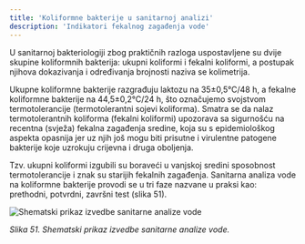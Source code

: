 ```yaml
---
title: 'Koliformne bakterije u sanitarnoj analizi'
description: 'Indikatori fekalnog zagađenja vode'
---
```



U sanitarnoj bakteriologiji zbog praktičnih razloga uspostavljene su dvije skupine koliformnih bakterija: ukupni koliformi i fekalni koliformi, a postupak njihova dokazivanja i određivanja brojnosti naziva se kolimetrija.

Ukupne koliformne bakterije razgrađuju laktozu na 35±0,5°C/48 h, a fekalne koliformne bakterije na 44,5±0,2°C/24 h, što označujemo svojstvom termotolerancije (termotolerantni sojevi koliforma). Smatra se da nalaz termotolerantnih koliforma (fekalni koliformi) upozorava sa sigurnošću na recentna (svježa) fekalna zagađenja sredine, koja su s epidemiološkog aspekta opasnija jer uz njih još mogu biti prisutne i virulentne patogene bakterije koje uzrokuju crijevna i druga oboljenja.

Tzv. ukupni koliformi izgubili su boraveći u vanjskoj sredini sposobnost termotolerancije i znak su starijih fekalnih zagađenja. Sanitarna analiza vode na koliformne bakterije provodi se u tri faze nazvane u praksi kao: prethodni, potvrdni, završni test (slika 51).

![Shematski prikaz izvedbe sanitarne analize vode](/images/slika51.jpg)

*Slika 51. Shematski prikaz izvedbe sanitarne analize vode.*